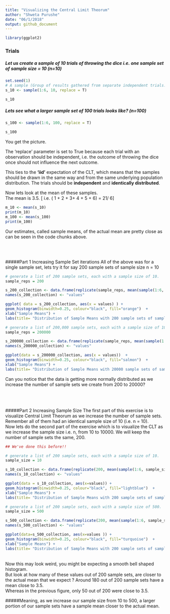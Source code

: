```yaml
---
title: "Visualizing the Central Limit Theorum"
author: "Shweta Purushe"
date: "06/1/2018"
output: github_document
---
```

```r
library(ggplot2)
```


### Trials  
##### Let us create a sample of 10 trials of throwing the dice i.e. one sample set of sample size = 10 (n=10)
```r
set.seed(1)
# A sample (Group of results gathered from separate independent trials.) of 10 trials
s_10 <- sample(1:6, 10, replace = T) 

s_10

```
    
#####  Lets see what a larger sample set of 100 trials looks like? (n=100)
```r
s_100 <- sample(1:6, 100, replace = T)

s_100
```

You get the picture.

The 'replace' parameter is set to True because each trial with an observation should be independent, i.e. the outcome of throwing the dice once should not influence the next outcome.
  
This ties to the __'iid'__ expectation of the CLT, which means that the samples should be drawn in the same way and from the same underlying population distribution. The trials should be __independent__ and __identically distributed__. 
  
    
    
  
    
Now lets look at the mean of these samples.  
The mean is 3.5. [ i.e. ( 1 + 2 + 3+ 4 + 5 + 6) = 21/ 6]
```r
m_10 <- mean(s_10)
print(m_10)
m_100 <- mean(s_100)
print(m_100)
```
Our estimates, called sample means,  of the actual mean are pretty close as can be seen in the code chunks above.     

<br>
<br>

#####Part 1 Increasing Sample Set iterations
All of the above was for a single sample set, lets try it for say 200 sample sets of sample size n = 10


```r
# generate a list of 200 sample sets, each with a sample size of 10. 
sample_reps = 200

s_200_collection <- data.frame(replicate(sample_reps, mean(sample(1:6, 10, replace = T))))
names(s_200_collection) <- "values"

ggplot( data = s_200_collection, aes(x = values) ) + 
geom_histogram(binwidth=0.25, colour="black", fill="orange")  +
xlab("Sample Means") + 
labs(title= "Distribution of Sample Means with 200 sample sets of sample size n = 10")
```

```r
# generate a list of 200,000 sample sets, each with a sample size of 10. 
sample_reps = 200000

s_200000_collection <- data.frame(replicate(sample_reps, mean(sample(1:6, 10, replace = T))))
names(s_200000_collection) <- "values"

ggplot(data = s_200000_collection, aes(x = values))  + 
geom_histogram(binwidth=0.25, colour="black", fill="salmon")  +
xlab("Sample Means") + 
labs(title= "Distribution of Sample Means with 20000 sample sets of sample size n = 10")
```

Can you notice that the data is getting more normally distributed as we increase the number of sample sets we create from 200 to 20000? 
<br>
<br>
<br>
<br>



#####Part 2 Increasing Sample Size
The first part of this exercise is to visualize Central Limit Theorum as we increase the number of sample sets. Remember all of them had an identical sample size of 10 (i.e. n = 10). 
<br>
Now lets do the second part of the exercise which is to visualize the CLT as we increase the sample size i.e. n,  from 10 to 10000. We will keep the number of sample sets the same, 200. 
```r
## We've done this before!!

# generate a list of 200 sample sets, each with a sample size of 10. 
sample_size = 10

s_10_collection <- data.frame(replicate(200, mean(sample(1:6, sample_size, replace = T))))
names(s_10_collection) <- "values"

ggplot(data = s_10_collection, aes(x=values)) + 
geom_histogram(binwidth=0.25, colour="black", fill="lightblue")  +
xlab("Sample Means") + 
labs(title= "Distribution of Sample Means with 200 sample sets of sample size n = 10")
```






```r

# generate a list of 200 sample sets, each with a sample size of 500. 
sample_size = 500

s_500_collection <- data.frame(replicate(200, mean(sample(1:6, sample_size, replace = T))))
names(s_500_collection) <- "values"

ggplot(data=s_500_collection, aes(x=values )) + 
geom_histogram(binwidth=0.25, colour="black", fill="turquoise")  +
xlab("Sample Means") + 
labs(title= "Distribution of Sample Means with 200 sample sets of sample size n = 500")
```


<br>
Now this may look weird, you might be expecting a smooth bell shaped histogram. 
<br>But look at how many of these values out of 200 sample sets, are closer to the actual mean that we expect ? Around 180 out of 200 sample sets have a mean close to 3.5. 
<br>
Whereas in the previous figure, only 50 out of 200 were close to 3.5. 

#####Meaning, as we increase our sample size from 10 to 500, a larger portion of our sample sets have a sample mean closer to the actual mean. 